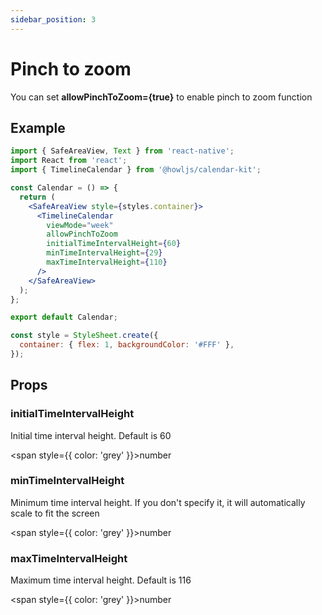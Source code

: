 ```yaml
---
sidebar_position: 3
---
```



# Pinch to zoom

You can set **allowPinchToZoom={true}** to enable pinch to zoom function

## Example

```jsx title="Example"
import { SafeAreaView, Text } from 'react-native';
import React from 'react';
import { TimelineCalendar } from '@howljs/calendar-kit';

const Calendar = () => {
  return (
    <SafeAreaView style={styles.container}>
      <TimelineCalendar
        viewMode="week"
        allowPinchToZoom
        initialTimeIntervalHeight={60}
        minTimeIntervalHeight={29}
        maxTimeIntervalHeight={110}
      />
    </SafeAreaView>
  );
};

export default Calendar;

const style = StyleSheet.create({
  container: { flex: 1, backgroundColor: '#FFF' },
});
```

<ReactPlayer playing controls url={pinchToZoom} />

## Props

### initialTimeIntervalHeight

Initial time interval height. Default is 60

<span style={{ color: 'grey' }}>number</span>

### minTimeIntervalHeight

Minimum time interval height. If you don't specify it, it will automatically scale to fit the screen

<span style={{ color: 'grey' }}>number</span>

### maxTimeIntervalHeight

Maximum time interval height. Default is 116

<span style={{ color: 'grey' }}>number</span>

